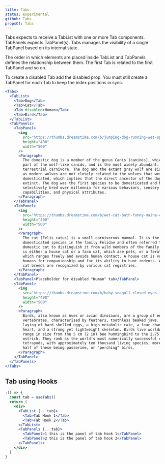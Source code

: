 ```yaml
---
title: Tabs
status: experimental
github: Tabs
propsOf: Tabs
---
```


Tabs expects to receive a TabList with one or more Tab components. TabPanels expects TabPanel(s). Tabs manages the visibility of a single TabPanel based on its internal state.

The order in which elements are placed inside TabList and TabPanels defines the relationship between them. The first Tab is related to the first TabPanel and so on.

To create a disabled Tab add the disabled prop. You must still create a TabPanel for each Tab to keep the index positions in sync.

```jsx
<Tabs>
  <TabList>
    <Tab>Dog</Tab>
    <Tab>Cat</Tab>
    <Tab disabled>Human</Tab>
    <Tab>Bird</Tab>
  </TabList>
  <TabPanels>
    <TabPanel>
      <img
        src="https://thumbs.dreamstime.com/b/jumping-dog-running-wet-speed-stick-37273789.jpg"
        height="400"
        width="500"
      />
      <Paragraph>
        The domestic dog is a member of the genus Canis (canines), which forms
        part of the wolf-like canids, and is the most widely abundant:
        terrestrial carnivore. The dog and the extant gray wolf are sister taxa
        as modern wolves are not closely related to the wolves that were first
        domesticated, which implies that the direct ancestor of the dog is
        extinct. The dog was the first species to be domesticated and has been
        selectively bred over millennia for various behaviors, sensory
        capabilities, and physical attributes.
      </Paragraph>
    </TabPanel>
    <TabPanel>
      <img
        src="https://thumbs.dreamstime.com/b/wet-cat-bath-funny-maine-coon-96532640.jpg"
        height="400"
        width="500"
      />
      <Paragraph>
        The cat (Felis catus) is a small carnivorous mammal. It is the only
        domesticated species in the family Felidae and often referred to as the
        domestic cat to distinguish it from wild members of the family. The cat
        is either a house cat or a farm cat, which are pets, or a feral cat,
        which ranges freely and avoids human contact. A house cat is valued by
        humans for companionship and for its ability to hunt rodents. About 60
        cat breeds are recognized by various cat registries.
      </Paragraph>
    </TabPanel>
    <TabPanel>Placeholder for disabled "Human" tab</TabPanel>
    <TabPanel>
      <img
        src="https://thumbs.dreamstime.com/b/baby-seagull-closed-eyes-fear-26195427.jpg"
        height="400"
        width="500"
      />
      <Paragraph>
        Birds, also known as Aves or avian dinosaurs, are a group of endothermic
        vertebrates, characterised by feathers, toothless beaked jaws, the
        laying of hard-shelled eggs, a high metabolic rate, a four-chambered
        heart, and a strong yet lightweight skeleton. Birds live worldwide and
        range in size from the 5 cm (2 in) bee hummingbird to the 2.75 m (9 ft)
        ostrich. They rank as the world's most numerically successful class of
        tetrapods, with approximately ten thousand living species, more than
        half of these being passerine, or "perching" birds.
      </Paragraph>
    </TabPanel>
  </TabPanels>
</Tabs>
```

## Tab using Hooks

```jsx
;() => {
  const tab = useTabs()
  return (
    <div>
      <TabList {...tab}>
        <Tab>Tab Hook 1</Tab>
        <Tab>Tab Hook 2</Tab>
      </TabList>
      <TabPanels {...tab}>
        <TabPanel>1 this is the panel of tab hook 1</TabPanel>
        <TabPanel>2 this is the panel of tab hook 2</TabPanel>
      </TabPanels>
    </div>
  )
}
```
